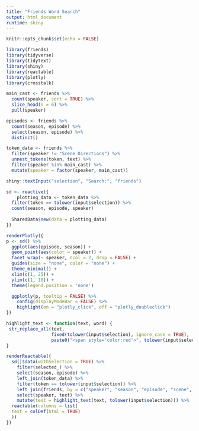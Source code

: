 ```yaml
---
title: "Friends Word Search"
output: html_document
runtime: shiny
---
```


```r
knitr::opts_chunk$set(echo = FALSE)
```

```r
library(friends)
library(tidyverse)
library(tidytext)
library(shiny)
library(reactable)
library(plotly)
library(crosstalk)
```

```r
main_cast <- friends %>%
  count(speaker, sort = TRUE) %>%
  slice_head(n = 6) %>%
  pull(speaker)

episodes <- friends %>%
  count(season, episode) %>%
  select(season, episode) %>%
  distinct()

token_data <- friends %>%
  filter(speaker != "Scene Directions") %>%
  unnest_tokens(token, text) %>%
  filter(speaker %in% main_cast) %>%
  mutate(speaker = factor(speaker, main_cast))
```

```r
shiny::textInput("selection", "Search:", "friends")
```

```r
sd <- reactive({
    plotting_data <- token_data %>%
  filter(token == tolower(input$selection)) %>%
  count(season, episode, speaker)
  
  SharedData$new(data = plotting_data)
})

renderPlotly({
p <- sd() %>% 
  ggplot(aes(episode, season)) +
  geom_point(aes(color = speaker)) +
  facet_wrap(~ speaker, ncol = 2, drop = FALSE) +
  guides(size = "none", color = "none") +
  theme_minimal() +
  xlim(c(1, 25)) +
  ylim(c(1, 10)) +
  theme(legend.position = 'none')

  ggplotly(p, tooltip = FALSE) %>%
    config(displayModeBar = FALSE) %>%
    highlight(on = "plotly_click", off = "plotly_doubleclick")
})
```

```r
highlight_text <- function(text, word) {
 str_replace_all(text, 
                 fixed(tolower(input$selection), ignore_case = TRUE), 
                 paste0("<span style='color:red'>", tolower(input$selection), "</span>")) 
}

renderReactable({
  sd()$data(withSelection = TRUE) %>%
    filter(selected_) %>%
    select(season, episode) %>%
    left_join(token_data) %>%
    filter(token == tolower(input$selection)) %>%
    left_join(friends, by = c("speaker", "season", "episode", "scene", "utterance")) %>%
    select(speaker, text) %>%
    mutate(text = highlight_text(text, tolower(input$selection))) %>%
  reactable(columns = list(
  text = colDef(html = TRUE)
  ))
})
```

